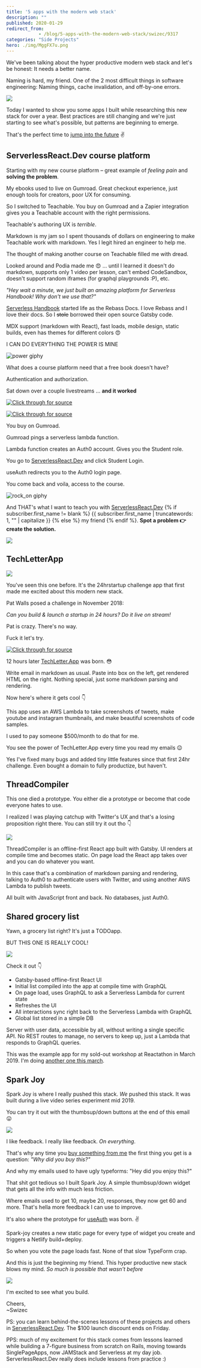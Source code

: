```yaml
---
title: '5 apps with the modern web stack'
description: ""
published: 2020-01-29
redirect_from: 
            - /blog/5-apps-with-the-modern-web-stack/swizec/9317
categories: "Side Projects"
hero: ./img/MggFX7u.png
---
```

We've been talking about the hyper productive modern web stack and let's be honest: It needs a better name.





Naming is hard, my friend. One of the 2 most difficult things in software engineering: Naming things, cache invalidation, and off-by-one errors.



![](./img/MggFX7u.png)



Today I wanted to show you some apps I built while researching this new stack for over a year. Best practices are still changing and we're just starting to see what's possible, but patterns are beginning to emerge.



That's the perfect time to [jump into the future](https://serverlessreact.dev) ✌️



## ServerlessReact.Dev course platform



Starting with my new course platform – great example of _feeling pain_ and **solving the problem**.



My ebooks used to live on Gumroad. Great checkout experience, just enough tools for creators, poor UX for consuming.



So I switched to Teachable. You buy on Gumroad and a Zapier integration gives you a Teachable account with the right permissions.



Teachable's authoring UX is _terrible_.



Markdown is my jam so I spent thousands of dollars on engineering to make Teachable work with markdown. Yes I legit hired an engineer to help me.



The thought of making another course on Teachable filled me with dread.



Looked around and Podia made me 😍 ... until I learned it doesn't do markdown, supports only 1 video per lesson, can't embed CodeSandbox, doesn't support random iframes (for graphql playgrounds :P), etc.



_"Hey wait a minute, we just built an amazing platform for Serverless Handbook! Why don't we use that?"_



[Serverless Handbook](https://serverlesshandbook.dev) started life as the Rebass Docs. I love Rebass and I love their docs. So I ~~stole~~ borrowed their open source Gatsby code.



MDX support (markdown with React), fast loads, mobile design, static builds, even has themes for different colors 😍



I CAN DO EVERYTHING THE POWER IS MINE



![power giphy](./img/media-3o84sq21TxDH6PyYms-giphy.gif)



What does a course platform need that a free book doesn't have?



Authentication and authorization.



Sat down over a couple livestreams ... **and it worked**



[![Click through for source](./img/techletter.app-screenshot-1580316667326.png)](https://www.youtube.com/watch?v=-b14ww6GXNY)



[![Click through for source](./img/techletter.app-screenshot-1580316666651.png)](https://www.youtube.com/watch?v=lwaHKXItp2k)



You buy on Gumroad.



Gumroad pings a serverless lambda function.



Lambda function creates an Auth0 account. Gives you the Student role.



You go to [ServerlessReact.Dev](https://serverlessreact.dev) and click Student Login.



useAuth redirects you to the Auth0 login page.



You come back and voila, access to the course.



![rock_on giphy](./img/media-u0v3z2iQLxyHC-giphy.gif)



And THAT's what I want to teach you with [ServerlessReact.Dev](https://serverlessreact.dev) {% if subscriber.first_name != blank %} {{ subscriber.first_name | truncatewords: 1, "" | capitalize }} {% else %} my friend {% endif %}. **Spot a problem 👉 create the solution.**



[![](./img/H43WagD.png)](https://twitter.com/Swizec/status/1222387776970117120)



## TechLetterApp



[![](./img/InwptHv.png)](https://techletter.app/)



You've seen this one before. It's the 24hrstartup challenge app that first made me excited about this modern new stack.



Pat Walls posed a challenge in November 2018:



_Can you build & launch a startup in 24 hours? Do it live on stream!_



Pat is crazy. There's no way.



Fuck it let's try.



[![Click through for source](./img/techletter.app-screenshot-1580316667107.png)](https://www.youtube.com/watch?v=sqlC1zNYG4M)



12 hours later [TechLetter.App](https://techletter.app) was born. 😳



Write email in markdown as usual. Paste into box on the left, get rendered HTML on the right. Nothing special, just some markdown parsing and rendering.



Now here's where it gets cool 👇



This app uses an AWS Lambda to take screenshots of tweets, make youtube and instagram thumbnails, and make beautiful screenshots of code samples.



I used to pay someone $500/month to do that for me.



You see the power of TechLetter.App every time you read my emails 😉



Yes I've fixed many bugs and added tiny little features since that first 24hr challenge. Even bought a domain to fully productize, but haven't.



## ThreadCompiler



This one died a prototype. You either die a prototype or become that code everyone hates to use.



I realized I was playing catchup with Twitter's UX and that's a losing proposition right there. You can still try it out tho 👇



[![](./img/mrG7OQq.gif)](https://threadcompiler.com/)



ThreadCompiler is an offline-first React app built with Gatsby. UI renders at compile time and becomes static. On page load the React app takes over and you can do whatever you want.



In this case that's a combination of markdown parsing and rendering, talking to Auth0 to authenticate users with Twitter, and using another AWS Lambda to publish tweets.



All built with JavaScript front and back. No databases, just Auth0.



## Shared grocery list



Yawn, a grocery list right? It's just a TODOapp.



BUT THIS ONE IS REALLY COOL!



[![](./img/zrt3fMG.gif)](https://shared-grocery-list.swizec.now.sh/)



Check it out 👇



- Gatsby-based offline-first React UI
- Initial list compiled into the app at compile time with GraphQL
- On page load, uses GraphQL to ask a Serverless Lambda for current state
- Refreshes the UI
- All interactions sync right back to the Serverless Lambda with GraphQL
- Global list stored in a simple DB



Server with user data, accessible by all, without writing a single specific API. No REST routes to manage, no servers to keep up, just a Lambda that responds to GraphQL queries.



This was the example app for my sold-out workshop at Reactathon in March 2019. I'm doing [another one this march](https://ti.to/real-world-react/modern-app-with-react-workshop-2020).



## Spark Joy



Spark Joy is where I really pushed this stack. _We_ pushed this stack. It was built during a live video series experiment mid 2019.



You can try it out with the thumbsup/down buttons at the end of this email 😛



[![](./img/static-widget-demo-c004d017db2b0abcc74ff30eb5c06342.gif)](https://spark-joy.netlify.com/)



I like feedback. I really like feedback. _On everything_.



That's why any time you [buy something from me](https://serverlessreact.dev/) the first thing you get is a question: _"Why did you buy this?"_



And why my emails used to have ugly typeforms: "Hey did you enjoy this?"



That shit got tedious so I built Spark Joy. A simple thumbsup/down widget that gets all the info with much less friction.



Where emails used to get 10, maybe 20, responses, they now get 60 and more. That's hella more feedback I can use to improve.



It's also where the prototype for [useAuth](https://github.com/Swizec/useAuth) was born. ✌️



Spark-joy creates a new static page for every type of widget you create and triggers a Netlify build+deploy.



So when you vote the page loads fast. None of that slow TypeForm crap.



And this is just the beginning my friend. This hyper productive new stack blows my mind. _So much is possible that wasn't before_



![](./img/media-xT0xeJpnrWC4XWblEk-giphy.gif)



I'm excited to see what you build.



Cheers,  
~Swizec



PS: you can learn behind-the-scenes lessons of these projects and others in [ServerlessReact.Dev](https://serverlessreact.dev). The $100 launch discount ends on Friday.



PPS: much of my excitement for this stack comes from lessons learned while building a 7-figure business from scratch on Rails, moving towards SinglePageApps, now JAMStack and Serverless at my day job. ServerlessReact.Dev really does include lessons from practice :)